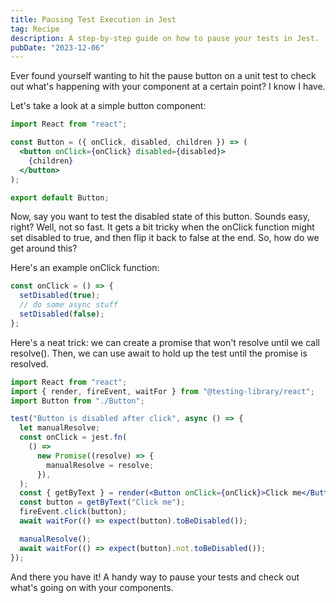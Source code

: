 ```yaml
---
title: Pausing Test Execution in Jest
tag: Recipe
description: A step-by-step guide on how to pause your tests in Jest.
pubDate: "2023-12-06"
---
```


Ever found yourself wanting to hit the pause button on a unit test to check out what's happening with your component at a certain point? I know I have.

Let's take a look at a simple button component:

```jsx
import React from "react";

const Button = ({ onClick, disabled, children }) => (
  <button onClick={onClick} disabled={disabled}>
    {children}
  </button>
);

export default Button;
```

Now, say you want to test the disabled state of this button. Sounds easy, right? Well, not so fast. It gets a bit tricky when the onClick function might set disabled to true, and then flip it back to false at the end. So, how do we get around this?

Here's an example onClick function:

```jsx
const onClick = () => {
  setDisabled(true);
  // do some async stuff
  setDisabled(false);
};
```

Here's a neat trick: we can create a promise that won't resolve until we call resolve(). Then, we can use await to hold up the test until the promise is resolved.

```jsx
import React from "react";
import { render, fireEvent, waitFor } from "@testing-library/react";
import Button from "./Button";

test("Button is disabled after click", async () => {
  let manualResolve;
  const onClick = jest.fn(
    () =>
      new Promise((resolve) => {
        manualResolve = resolve;
      }),
  );
  const { getByText } = render(<Button onClick={onClick}>Click me</Button>);
  const button = getByText("Click me");
  fireEvent.click(button);
  await waitFor(() => expect(button).toBeDisabled());

  manualResolve();
  await waitFor(() => expect(button).not.toBeDisabled());
});
```

And there you have it! A handy way to pause your tests and check out what's going on with your components.

